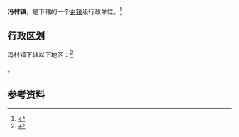 {{中国乡级行政区|61/05/23/107/000}}

'''冯村镇'''，是{{PRC admin/fullname|61/05/23/107/000|3}}下辖的一个[[乡镇|乡镇]]级行政单位。<ref>{{PRC admin/ref sgc|{{PRC admin/parent|61/05/23/107/000}}}}</ref>

== 行政区划 ==

冯村镇下辖以下地区：<ref>{{PRC admin/ref sgc|61/05/23/107/000}}</ref>

{{PRC admin/children|61/05/23/107/000}}。

== 参考资料 ==

{{reflist}}

{{行政区划小作品}}
{{PRC admin/navcat|61/05/23/107/000}}